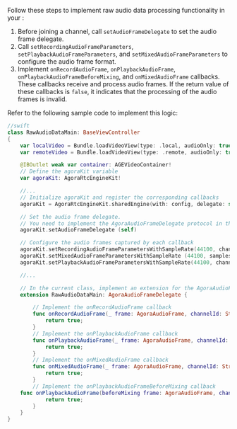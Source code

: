 <PlatformWrapper platform="macos">

Follow these steps to implement raw audio data processing functionality in your <Vpl k="CLIENT" />:

1. Before joining a channel, call `setAudioFrameDelegate` to set the audio frame delegate.
1. Call `setRecordingAudioFrameParameters`, `setPlaybackAudioFrameParameters`, and `setMixedAudioFrameParameters` to configure the audio frame format.
1. Implement `onRecordAudioFrame`, `onPlaybackAudioFrame`, `onPlaybackAudioFrameBeforeMixing`, and `onMixedAudioFrame` callbacks. These callbacks receive and process audio frames. If the return value of these callbacks is `false`, it indicates that the processing of the audio frames is invalid.

Refer to the following sample code to implement this logic:

```swift
//swift
class RawAudioDataMain: BaseViewController 
{
    var localVideo = Bundle.loadVideoView(type: .local, audioOnly: true)
    var remoteVideo = Bundle.loadVideoView(type: .remote, audioOnly: true)

    @IBOutlet weak var container: AGEVideoContainer!
    // Define the agoraKit variable
    var agoraKit: AgoraRtcEngineKit!

    //...
    // Initialize agoraKit and register the corresponding callbacks
    agoraKit = AgoraRtcEngineKit.sharedEngine(with: config, delegate: self)

    // Set the audio frame delegate. 
    // You need to implement the AgoraAudioFrameDelegate protocol in this method
    agoraKit.setAudioFrameDelegate (self)

    // Configure the audio frames captured by each callback
    agoraKit.setRecordingAudioFrameParametersWithSampleRate(44100, channel: 1, mode: .readWrite, samplesPerCall: 4410)
    agoraKit.setMixedAudioFrameParametersWithSampleRate (44100, samplesPerCall: 4410)
    agoraKit.setPlaybackAudioFrameParametersWithSampleRate(44100, channel: 1, mode: .readWrite, samplesPerCall: 4410)

    //...

    // In the current class, implement an extension for the AgoraAudioFrameDelegate protocol
    extension RawAudioDataMain: AgoraAudioFrameDelegate {

        // Implement the onRecordAudioFrame callback
        func onRecordAudioFrame(_ frame: AgoraAudioFrame, channelId: String) -> Bool {
            return true;
        }
        // Implement the onPlaybackAudioFrame callback
        func onPlaybackAudioFrame(_ frame: AgoraAudioFrame, channelId: String) -> Bool {
            return true;
        }
        // Implement the onMixedAudioFrame callback
        func onMixedAudioFrame(_ frame: AgoraAudioFrame, channelId: String) -> Bool {
            return true;
        }
        // Implement the onPlaybackAudioFrameBeforeMixing callback
    func onPlaybackAudioFrame(beforeMixing frame: AgoraAudioFrame, channelId: String, uid: UInt) -> Bool {
            return true;
        }
    }
}
```


</PlatformWrapper>